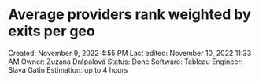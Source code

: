 # Average providers rank weighted by exits per geo

Created: November 9, 2022 4:55 PM
Last edited: November 10, 2022 11:33 AM
Owner: Zuzana Drápalová
Status: Done
Software: Tableau
Engineer: Slava Gatin
Estimation: up to 4 hours

[](https://tableau.glami.info/#/views/Providersbyrank/ProvidersbyRank?:iid=1)